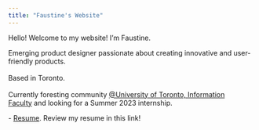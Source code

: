 ```yaml
---
title: "Faustine's Website"
---
```


Hello! Welcome to my website! I'm Faustine.

Emerging product designer passionate about creating innovative and user-friendly products.\
\
Based in Toronto.\
\
Currently foresting community [\@University of Toronto, Information Faculty](https://ischool.utoronto.ca/) and looking for a Summer 2023 internship.

\- [Resume](https://www.faustinefan.com/_files/ugd/0609b2_c5bf4cd96c764bdd80c2ea0945599b33.pdf?index=true). Review my resume in this link!
